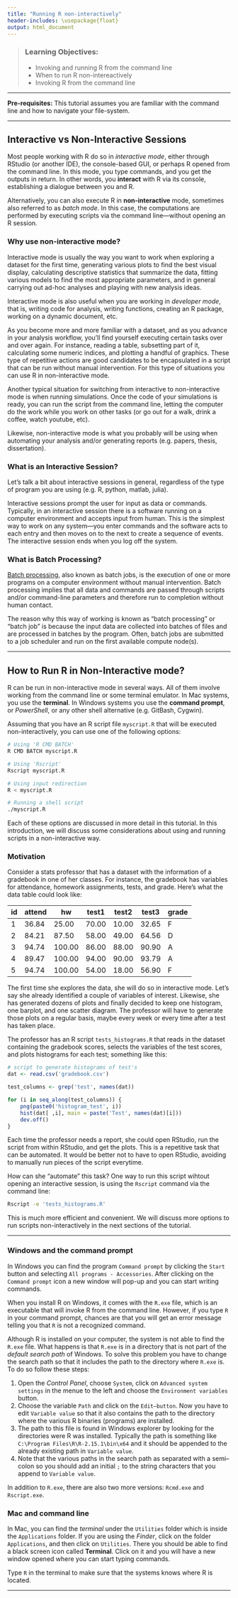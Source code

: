 ```yaml
---
title: "Running R non-interactively"
header-includes: \usepackage{float}
output: html_document
---
```


> ### Learning Objectives:
> - Invoking and running R from the command line
> - When to run R non-intereactively
> - Invoking R from the command line

------

__Pre-requisites:__ This tutorial assumes you are familiar with 
the command line and how to navigate your file-system.

------

## Interactive vs Non-Interactive Sessions

Most people working with R do so in _interactive mode_, either through RStudio
(or another IDE), the console-based GUI, or perhaps R opened from the command 
line. In this mode, you type commands, and you get the outputs in return. 
In other words, you __interact__ with R via its console, establishing a 
dialogue between you and R.

Alternatively, you can also execute R in __non-interactive__ mode, sometimes also
referred to as _batch mode_. In this case, the computations are performed
by executing scripts via the command line---without opening an R session.


### Why use non-interactive mode?

Interactive mode is usually the way you want to work when exploring a dataset
for the first time, generating various plots to find the best visual display,
calculating descriptive statistics that summarize the data, fitting various 
models to find the most appropriate parameters, and in general carrying out
ad-hoc analyses and playing with new analysis ideas.

Interactive mode is also useful when you are working in _developer mode_, 
that is, writing code for analysis, writing functions, creating an R package, 
working on a dynamic document, etc.

As you become more and more familiar with a dataset, and as you advance 
in your analysis workflow, you'll find yourself executing certain tasks 
over and over again. For instance, reading a table, subsetting part of it,
calculating some numeric indices, and plotting a handful of graphics. 
These type of repetitive actions are good candidates to be encapsulated
in a script that can be run without manual intervention. For this type
of situations you can use R in non-interactive mode.

Another typical situation for switching from interactive to non-interactive
mode is when running simulations. Once the code of your simulations is ready,
you can run the script from the command line, letting the computer do the
work while you work on other tasks (or go out for a walk, drink a coffee, 
watch youtube, etc).

Likewise, non-interactive mode is what you probably will be using when
automating your analysis and/or generating reports (e.g. papers, thesis, 
dissertation).


### What is an Interactive Session?

Let's talk a bit about interactive sessions in general, regardless of the
type of program you are using (e.g. R, python, matlab, julia).

Interactive sessions prompt the user for input as data or commands. 
Typically, in an interactive session there is a software running on a 
computer environment and accepts input from human. This is the simplest 
way to work on any system---you enter commands and the software acts to each 
entry and then moves on to the next to create a sequence of events. 
The interactive session ends when you log off the system.


### What is Batch Processing?

[Batch processing](https://en.wikipedia.org/wiki/Batch_processing), 
also known as batch jobs, is the execution of one or more programs 
on a computer environment without manual intervention.
Batch processing implies that all data and commands are passed through 
scripts and/or command-line parameters and therefore run to completion 
without human contact.

The reason why this way of working is known as "batch processing" or 
"batch job" is because the input data are collected into batches of files 
and are processed in batches by the program. Often, batch jobs are 
submitted to a job scheduler and run on the first available compute node(s).

-------

## How to Run R in Non-Interactive mode? 

R can be run in non-interactive mode in several ways. All of them involve
working from the command line or some terminal emulator. In Mac systems,
you use the __terminal__. In Windows systems you use the __command prompt__,
or _PowerShell_, or any other shell alternative (e.g. GitBash, Cygwin).

Assuming that you have an R script file `myscript.R` that will 
be executed non-interactively, you can use one of the following options:

```bash
# Using 'R CMD BATCH' 
R CMD BATCH myscript.R

# Using 'Rscript'
Rscript myscript.R

# Using input redirection
R < myscript.R

# Running a shell script
./myscript.R
```

Each of these options are discussed in more detail in this tutorial.
In this introduction, we will discuss some considerations about using
and running scripts in a non-interactive way.


### Motivation

Consider a stats professor that has a dataset with the information of a 
gradebook in one of her classes. For instance, the 
gradebook has variables for attendance, homework assignments, tests,
and grade. Here's what the data table could look like:

| id | attend |	hw     | test1 | test2 | test3 | grade |
|----|--------|------- |-------|-------|-------| ----- |
|1	 | 36.84  | 25.00  | 70.00 | 10.00 | 32.65 | F     |
|2	 | 84.21  | 87.50  | 58.00 | 49.00 | 64.56 | D     |
|3	 | 94.74  | 100.00 | 86.00 | 88.00 | 90.90 | A     |
|4	 | 89.47  | 100.00 | 94.00 | 90.00 | 93.79 | A     |
|5	 | 94.74  | 100.00 | 54.00 | 18.00 | 56.90 | F     |

The first time she explores the data, she will do so in interactive mode.
Let's say she already identified a couple of variables of interest.
Likewise, she has generated dozens of plots and finally decided to keep 
one histogram, one barplot, and one scatter diagram. The professor will have 
to generate those plots on a regular basis, maybe every week or every
time after a test has taken place.

The professor has an R script `tests_histograms.R` that reads in the dataset
containing the gradebook scores, selects the variables of the test scores,
and plots histograms for each test; something like this:

```r
# script to generate histograms of test's
dat <- read.csv('gradebook.csv')

test_columns <- grep('test', names(dat))

for (i in seq_along(test_columns)) {
	png(paste0('histogram_test', i))
	hist(dat[ ,i], main = paste('Test', names(dat)[i]))
	dev.off()
}
```

Each time the professor needs a report, she could open RStudio, run the script
from within RStudio, and get the plots. This is a repetitive task that can be
automated. It would be better not to have to open RStudio, avoiding to manually
run pieces of the script everytime.

How can she "automate" this task? One way to run this script wihtout opening 
an interactive session, is using the `Rscript` command via the command line: 

```bash
Rscript -e 'tests_histograms.R'
```

This is much more efficient and convenient. We will discuss more options to
run scripts non-interactively in the next sections of the tutorial.


----------------

### Windows and the command prompt

In Windows you can find the program `Command prompt` by clicking the `Start`
button and selecting `All programs - Accessories`. After clicking on 
the `Command prompt` icon a new window will pop-up and you can start
writing commands. 

When you install R on Windows, it comes with the `R.exe` file, which is
an executable that will invoke R from the command line. However, if you
type `R` in your command prompt, chances are that you will get an error 
message telling you that `R` is not a recognized command.

Although R is installed on your computer, the system is not able to find 
the `R.exe` file. What happens is that `R.exe` is in a directory that is
not part of the _default search path_ of Windows. To solve this problem
you have to change the search path so that it includes the path to the
directory where `R.exe` is. To do so follow these steps:

1. Open the _Control Panel_, choose `System`, click on `Advanced system
settings` in the menue to the left and choose the `Environment variables`
button.
2. Choose the variable `Path` and click on the `Edit–button`. Now you have
to edit `Variable value` so that it also contains the path to the directory
where the various R binaries (programs) are installed.
3. The path to this file is found in Windows explorer by looking for the
directories were R was installed. Typically the path is something like
`C:\Program Files\R\R-2.15.1\bin\x64`
and it should be appended to the already existing path in `Variable
value`.
4. Note that the various paths in the search path as separated with a
semi–colon so you should add an initial `;` to the string characters that
you append to `Variable value`.

In addition to `R.exe`, there are also two more versions: `Rcmd.exe` and 
`Rscript.exe`.


### Mac and command line

In Mac, you can find the _terminal_ under the `Utilities` folder which is
inside the `Applications` folder. If you are using the _Finder_, click 
on the folder `Applications`, and then click on `Utilities`. There you should
be able to find a black screen icon called __Terminal__. Click on it
and you will have a new window opened where you can start typing commands.

Type `R` in the terminal to make sure that the systems knows where R
is located.


-----------------------------------------------------------

